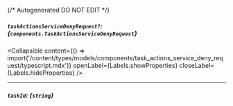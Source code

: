 {/* Autogenerated DO NOT EDIT  */}

##### `taskActionsServiceDenyRequest?`: *{`components.TaskActionsServiceDenyRequest`}*

<Collapsible content={() => import('/content/types/models/components/task_actions_service_deny_request/typescript.mdx')} openLabel={Labels.showProperties} closeLabel={Labels.hideProperties} />


---
##### `taskId`: *{`string`}*


